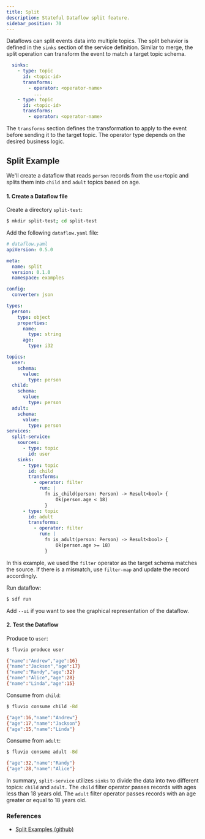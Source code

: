 ```yaml
---
title: Split
description: Stateful Dataflow split feature.
sidebar_position: 70
---
```


Dataflows can split events data into multiple topics. The split behavior is defined in the `sinks` section of the service definition. Similar to merge, the split operation can transform the event to match a target topic schema.

```yaml
  sinks:
    - type: topic
      id: <topic-id>
      transforms:
        - operator: <operator-name>
          ...
    - type: topic
      id: <topic-id>
      transforms:
        - operator: <operator-name>
```

The `transforms` section defines the transformation to apply to the event before sending it to the target topic. The operator type depends on the desired business logic.


## Split Example

We'll create a dataflow that reads `person` records from the `user`topic and splits them into `child` and `adult` topics based on age.

#### 1. Create a Dataflow file

Create a directory `split-test`:

```bash copy="fl"
$ mkdir split-test; cd split-test
```

Add the following `dataflow.yaml` file:

```yaml
# dataflow.yaml
apiVersion: 0.5.0

meta:
  name: split
  version: 0.1.0
  namespace: examples

config:
  converter: json

types:
  person:
    type: object
    properties:
      name:
        type: string
      age:
        type: i32

topics:
  user:
    schema:
      value:
        type: person
  child:
    schema:
      value:
        type: person
  adult:
    schema:
      value:
        type: person
services:
  split-service:
    sources:
      - type: topic
        id: user
    sinks:
      - type: topic
        id: child
        transforms:
          - operator: filter
            run: |
              fn is_child(person: Person) -> Result<bool> {
                  Ok(person.age < 18)
              }
      - type: topic
        id: adult
        transforms:
          - operator: filter
            run: |
              fn is_adult(person: Person) -> Result<bool> {
                  Ok(person.age >= 18)
              }
```

In this example, we used the `filter` operator as the target schema matches the source. If there is a mismatch, use `filter-map` and update the record accordingly.

Run dataflow:

```bash  copy="fl"
$ sdf run
```

Add `--ui` if you want to see the graphical representation of the dataflow.


#### 2. Test the Dataflow

Produce to `user`:

```bash copy="fl"
$ fluvio produce user
```

```bash
{"name":"Andrew","age":16}
{"name":"Jackson","age":17}
{"name":"Randy","age":32}
{"name":"Alice","age":28}
{"name":"Linda","age":15}
```

Consume from `child`:

```bash copy="fl"
$ fluvio consume child -Bd
```

```bash
{"age":16,"name":"Andrew"}
{"age":17,"name":"Jackson"}
{"age":15,"name":"Linda"}
```

Consume from `adult`:

```bash copy="fl"
$ fluvio consume adult -Bd
```

```bash
{"age":32,"name":"Randy"}
{"age":28,"name":"Alice"}
```

In summary, `split-service` utilizes `sinks` to divide the data into two different topics: `child` and `adult.` The `child` filter operator passes records with ages less than 18 years old. The `adult` filter operator passes records with an age greater or equal to 18 years old.

### References

* [Split Examples (github)]

[Split Examples (github)]: https://github.com/infinyon/stateful-dataflows-examples/tree/main/primitives/split